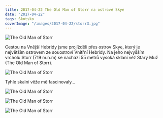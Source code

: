 ```yaml
---
title: 2017-04-22 The Old Man of Storr na ostrově Skye
date: "2017-04-22"
tags: Skotsko
coverImage: "/images/2017-04-22/storr3.jpg"
---
```


<Image
  src="/images/2017-04-22/storr1.jpg"
  alt="The Old Man of Storr"
  width={1280}
  height={750}
  priority
  className="next-image"
/>

Cestou na Vnější Hebridy jsme projížděli přes ostrov Skye, který je největším ostrovem ze souostroví Vnitřní Hebridy. Na jeho nejvyšším vrcholu Storr (719 m.n.m) se nachází 55 metrů vysoká sklaní věž Starý Muž (The Old Man of Storr).

<div className="flex justify-center">
  <Image
    src="/images/2017-04-22/storr2.jpg"
    alt="The Old Man of Storr"
    width={750}
    height={1080}
    priority
    className="next-image"
  />
</div>

Tyhle skalní věže mě fascinovaly...

<Image
  src="/images/2017-04-22/storr3.jpg"
  alt="The Old Man of Storr"
  width={1280}
  height={750}
  priority
  className="next-image"
/>

<Image
  src="/images/2017-04-22/storr4.jpg"
  alt="The Old Man of Storr"
  width={1280}
  height={750}
  priority
  className="next-image"
/>

<Image
  src="/images/2017-04-22/storr5.jpg"
  alt="The Old Man of Storr"
  width={1280}
  height={750}
  priority
  className="next-image"
/>
